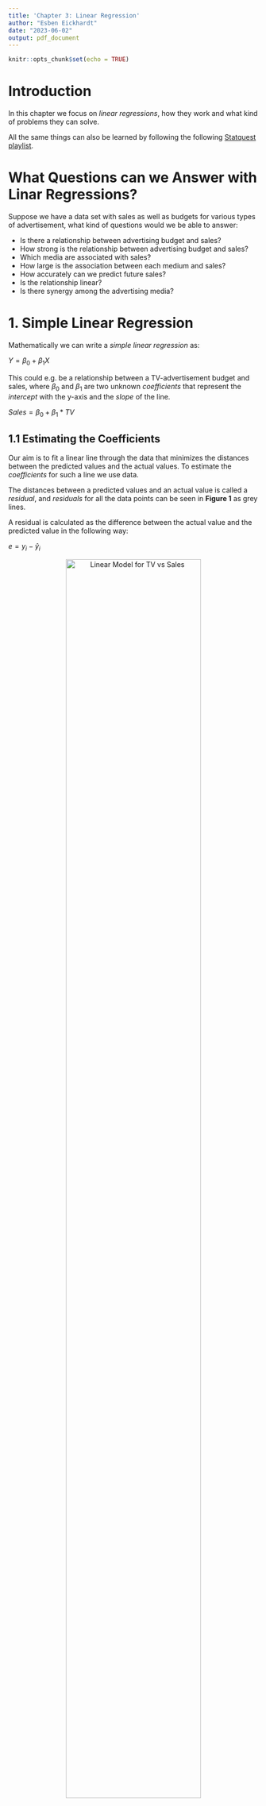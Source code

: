```yaml
---
title: 'Chapter 3: Linear Regression'
author: "Esben Eickhardt"
date: "2023-06-02"
output: pdf_document
---
```


```r
knitr::opts_chunk$set(echo = TRUE)
```

# Introduction

In this chapter we focus on *linear regressions*, how they work and what kind of problems they can solve.

All the same things can also be learned by following the following [Statquest playlist](https://www.youtube.com/watch?v=PaFPbb66DxQ&list=PLblh5JKOoLUIzaEkCLIUxQFjPIlapw8nU&index=1).

# What Questions can we Answer with Linar Regressions?

Suppose we have a data set with sales as well as budgets for various types of advertisement, what kind of questions would we be able to answer:

* Is there a relationship between advertising budget and sales?
* How strong is the relationship between advertising budget and sales?
* Which media are associated with sales?
* How large is the association between each medium and sales?
* How accurately can we predict future sales?
* Is the relationship linear?
* Is there synergy among the advertising media?

# 1. Simple Linear Regression

Mathematically we can write a *simple linear regression* as:

$Y = \beta_0 + \beta_1X$ 

This could e.g. be a relationship between a TV-advertisement budget and sales, where $\beta_0$ and $\beta_1$ are two unknown *coefficients* that represent the *intercept* with the y-axis and the *slope* of the line.

$Sales = \beta_0 + \beta_1*TV$ 

## 1.1 Estimating the Coefficients

Our aim is to fit a linear line through the data that minimizes the distances between the predicted values and the actual values. To estimate the *coefficients* for such a line we use data. 

The distances between a predicted values and an actual value is called a *residual*, and *residuals* for all the data points can be seen in **Figure 1** as grey lines.

A residual is calculated as the difference between the actual value and the predicted value in the following way:

$e = y_i-\hat{y}_i$

<center>
![Linear Model for TV vs Sales](Images/Linear Model for TV vs Sales.png){width=80%}
</center>

Despite the aim of minimizing the absolute distances between the predicted and the actual values in practice we instead minimizes the *Residual Sum of Squares (RSS)*, as it is more mathematical well-behaved than absolute values.  

The *residual sum of squares (RSS)* is calculated as:

$RSS = e_1^2 + e_2^2 + .... + e_n^2 <=>$  
$RSS = (y_1 + \beta_0 - \beta_1x_1)^2 + (y_2 + \beta_0 - \beta_1x_2)^2 .... + (y_n + \beta_0 - \beta_1x_n)^2$

The two *coefficients*, $\beta_0$ and $\beta_1$, can be minimized with the following equations:

$\beta_1=\frac{\sum_{i=1}^n(x_i-\overline{x})(y_i-\overline{y})}{\sum_{i=1}^n(x_i-\overline{x})}$  
$\beta_0=\overline{y}-\beta_1\overline{x}$

In **Figure 2** you can see the calculated RSS for different $\beta_0$ and $\beta_1$ values used on the advertisement dataset. The red dot marks the minimum RSS. The minimum can be found by differentiating the RSS model, and finding finding where it is equal to zero.

<center>
![Minimizing RSS](Images/Minimizing RSS.png){width=40%}
</center>

## 1.2 Assessing the Accuracy of the Coefficient Estimates

We have a true model:

$Y = 2 + 3X + \epsilon$

We create 100 random *Xs* and calculate *Ys* where we add some random noise, $\epsilon$. In **Figure 3** these noisy points are shown, the true *population regression line* is shown in red and the *least squares line* calculated on the noisy sample is shown in blue. 

To the right in **Figure 3** we have made noisy samples ten times and calculated their regression lines (light blue).

![Regression Lines for Similated Data](Images/Regression Lines for Similated Data.png){width=70%}

In general the *sample coefficients* are good estimates of the *population coefficients*, and on average ($\mu$) we expect them to be equal to the *population coefficients*. However, in a real world scenario we only have one sample, and we do not know if it is an over- or under-estimate of the *population coefficients*. 

In general our confidence in the *sample coefficients* are estimated by computing the *standard error*. The *standard error* can be calculated via a formula (see below) or via *bootstrapping*. I prefer bootstrapping as it is a more transparent solution, as you sample your sample, and identify the deviation in the sample mean (standard error).

$Var(\hat{\mu}) = SE(\hat{\mu})^2 = \frac{\sigma^2}{n}$

The [*standard error*](https://www.youtube.com/watch?v=A82brFpdr9g) roughly tells us the average amount that the estimated sample $\hat{\mu}$ differs from the actual value of $\mu$. It is calculated in the following way:

1. Collect a sample of data from the population you're interested in studying.
2. Calculate the mean of your sample
3. Calculate the difference between each observation in your sample and the sample mean $(x-\overline{x})$
4. Square each of the differences obtained in Step 3. 
5. Sum up all the squared deviations obtained in Step 4.
6. Divide the sum of squared deviations from Step 5 by the sample size (n), which gives us the variance (the average squared deviation).
7. Calculate the standard error (SE) by taking the square root of the variance (s^2) and dividing it by the square root of the sample size (n).

The more observations we have the smaller the standard error of $\hat{\mu}$.

The Standard errors can be used to compute *confidence intervals*. A *95 % confidence interval* e.g. is a range of values such that with 95 % probability the range will contain the true value. 

For linear regression the 95 % confidence interval for $\beta_1$ can be approximated using:

$\hat{\beta_1} \pm 2*SE(\hat{\beta_1})$

*t-statistics* is the number of standard deviations a value is away from zero.

$t = \frac{\hat{\beta_1-0}}{SE(\hat{\beta_1)}}$

## 1.3 Assessing the Accuracy of the Model

We want to quantify *the extent to which the model fits the data*. This is usually assessed using the two quantities:

* $R^2$ Statistics
* Residual standard error (RSE)

### 1.3.1 $R^2$

$R^2$ is a measure of the *proportion of variance explained*. It is calculated in three steps: 

1. Run a line through the mean, and calculate the *total sum of squares (TSS)*: $TSS=\sum{(y_i-\overline{y})^2}$. 
2. Calculate the *residual sum of squares (RSS)* for your model: $RSS=\sum{(y_i-\hat{y}_i)^2}$. 
3. Now we can calculate the proportion of the *variance that is explained by the model*: $R^2=\frac{TSS-RSS}{TSS}$.
  * Note that sometimes the formula includes all values divided by *n* as TSS/n is the *variance*, but during division *n* disappears, which is why we don't include it in the calculation here.  

If a model fits the data perfectly the $R^2$ is 1. It should be noted that as more parameters are added to a model the closer $R^2$ will get to 1.

If a model is only built from two values $R^2$ will always be equal to one. So $R^2$ is not perfect, and we need a *p-value* to assess our confidence in $R^2$, which is done using the *F-statistic*. *F* is calculated in the following way:

$F = \frac{Variation\ in\ Y\ explained\ by\ X_1}{Variation\ in\ Y\ not\ explained\ by\ X_1} <=>$
$F = \frac{TSS-RSS/(p_{fit}-p_{mean})}{RSS(n-p_{fit})}$

Here $p_{fit}$ is the number of parameters in the model (y-intercept + slope), $p_{mean}$ is the number of parameters in the mean line (y-intercepts) and *n* is the number of samples.

To estimate the *p-value* we calculate *F* for a bunch of random data sets (with similar variance and range), and get a *F-distribution*. Now we can calculate how many percent of the values in the *F-distribution* are equal or higher than the *F-value* we calculated for our model. This percentage is the *p-value*.

### 1.3.2 Residual Squared Error

The RSE is the average amount that the response will deviate from the true regression line. The formula uses a *magic number*, 2, to account for the error in small data sets.

$RSE = \sqrt{\frac{1}{n-2}RSS}$

We can calculate the percentage error by comparing the error if we had just predicted the mean value of *y* for all data points to the RSE. The *RSE/MeanError* tells us the percentage error.

# 2. Multiple Linear Regression

I practice we have more than one predictor, thus here we extend the *simple regression* to multiple variables. 

$Y = \beta_0 + \beta_1X_1 + \beta_2X_2 + ...+\beta_pX_p+\epsilon$

In such a model we interpret $\beta_j$ as the average effect on Y of a one unit increase of $X_j$ if all other predictors are fixed.

## 2.1 Estimating the Regression Coefficients

As with the simple linear regression we again want to minimize the RSS. See **Figure 4**.

<center>
![Multiple Linear Regression](Images/Multiple Linear Regression.png){width=40%}
</center>

The coefficients for a Multiple Linear Regression can be interpreted in the following way. For a given amount of $X_1$ and $X_2$ the spending an additional unit of $X_3$ is associated with $\beta_3$ units of $Y$.

If one had made three simple regressions and a single multiple regression model, the coefficients of the different $X_j$ wouldn't necessarily be the same. This is because in the *multiple regression setting* the coefficient for one predictor represents the average increase in sales if the other predictors are held constant. This means that the effects of correlated predictors will be evened out, e.g. in a *simple regression* ice-cream sales would be associated with shark attacks, while in *multiple regression* where we add a predictor stating how many people are in the water, the effect of ice-cream sales on shark attacks will likely dissapear.

## 2.2 Is at least one of the predictors $X_1, X_2,...,X_p$ useful in predicting the response?

We have to test if all the regression coefficients are zero.

$H_0 : \beta_1 = \beta_2 = ... = \beta_p = 0$

Versus the alternative 

$H_a : at\ least\ one\ \beta_j\ is\ non-zero$

This hypothesis test is performed by computing the *F-statistics*.

$F = \frac{(TSS-RSS)/p}{RSS/(n-p-1)}$

If there is no relationship, you would expect F to take on a value close to 1. If there is a relationship you would expect $E\{(TSS-RSS)/p\}>\sigma^2$. How large the F-statistic needs to be depends on the values of *n* and *p*. The significance (p-value) of the F-statistic is usually looked up for different *n* and *p* in a look-up table, which has values for the different F-distributions.

If we want to test the hypothesis that a subset of the coefficients are zero, we just fit another model that only uses that subset of variables. 

The t-statistic and p-values for each model reports the *partial effect* of adding that variable to the model. That is, models are created with and without the variables, and their F-statistics are calculated in the following way:

$F = \frac{(RSS_o-RSS)/q}{RSS/(n-p-1)}$

Here $RSS_0$ is the value for the model without the variable, and *q* is the number of variables (1).

## 2.3 Do all the predictors help explain Y?

When computing the F-statistic p-value we determine if *at least one variable* is associated with the outcome, but now it is time to find which ones.

One could simply look at their p-values, but if p is large, one is likely to make false discoveries. What one instead should do is *variable selection*. One could try out all possible models and then judge their quality using one of the following: *Mallow’s $C_p$* , *Akaike information criterion (AIC)*, *Bayesian information criterion (BIC)*, and *Adjusted $R^2$*.

It is, however, usually practically impossible to make all $2^p$ models, so instead usually does one of the following things:

* Forward Selection
  1. Start with a *null model*
  2. Fit one model with each predictor, and add the predictor with the lowest RSS
  3. Repeat 2. until some stopping rule
* Backward Selection
  1. Start with all variables
  2. Remove the variable with the largest p-value
  3. Fit a new model
  4. Repeat 2. and 3. until a stopping rule is fulfilled
* Mixed Selection
  1. Start with a *null model*
  2. Fit one model with each predictor, and add the predictor with the lowest RSS
  3. Remove a variable if its p-value has gone over the level of significance.
  4. Repeat 2. and 3. until some stopping rule

## 2.4 How well does the model fit the data?

As with a *simple linear model* we again use RSE and $R^2$. One should, however, be aware that as the number of predictors increases the $R^2$ always increases! That is why one should look at the adjusted $R^2$ as it takes the extra parameters into account.

## 2.5 Given a set of predictor values, what response value should we predict, and how accurate is our prediction?

Inaccuracies in the coefficient estimates can be computed using a *confidence interval*
Inaccuracies in the Y estimates can be computed using a *prediction interval*.

# 3. Interactions
Linear models make several highly restrictive assumptions that are often violated in practice. Two of the most important assumptions state that the relationship between the predictors and response are additive and linear. Here we remove the *additive* assumption by adding an *interaction* term to the model.

$Y = \beta_0 + \beta_1X_1 + \beta_2X_2 + \beta_3X_1X_2 + \epsilon <=>$
$Y = \beta_0 + (\beta_1 + \beta_3X_2)X_1 + \beta_2X_2 + \epsilon$

This can be interpreted as if adding one unit of $X_1$ then $Y$ will increase by $\beta_1 + \beta_3X_2$ units. 

NOTE: The hierarchical principle states that if we include an interaction in a model, we hierarchical should also include the main eﬀects, even if the p-values associated with principle their coeﬃcients are not significant.

4. Non-Linear Relationships
Here we present a very simple way to directly extend the linear model
to accommodate non-linear relationships, using *polynomial regression*. NOTE: It is still a *linear model*!

$Y = \beta_0 + \beta_1X_1 + \beta_2X_1^2 + \epsilon$

5. Common Problems with Linear Models
Here we go over the most common problems when fitting linear models to data:

5.1 Non-Linearity of the Data
If plotting the residuals against the fitted/predicted values it is possible pick up non-linearities as show in the figure. You would expect the errors to be equally distributed around zero for all Y-values if the model fits the data well.

<center>
![Residual Plot](Images/Residual Plot.png){width=80%}
</center>

Ways to adress the issue is to make non-linear transformations to the data (log X, $\sqrt{X}$, $X^2$).

5.2 Correlation of Error Terms
An important assumption of the linear regression model is that the error
terms, $\epsilon_1$, $\epsilon_2$ , . . . , $\epsilon_n$, are uncorrelated. If they are correlated: 

* The estimated *standard errors* of the *regression coefficients* will be underestimated.
* Confidence and prediction intervals will be too narrow
* p-values will be too low

The problem is best understood with the example where we accidentally double our data, which would result in a narrowing our our confidence interval by a factor of $\sqrt{2}$. The problem is most often seen in time series where observations that are obtained at adjacent time points will have positively correlated errors. The problem can be identified by plotting the residuals as a function of time, and be seen if adjacent data points have similar residuals (this is called *tracking*).

This problem can mainly be mitigated by making a good *experimental design*.

5.3 Non-constant Variance of Error Terms
Another important assumption of the linear regression model is that the
error terms have a constant variance, $Var(\epsilon_i)=\sigma^2$. The standard errors, confidence intervals, and hypothesis tests associated with the linear model rely upon this assumption.

The most common case of this is seen where the variance of the error terms increase as the value increases, this is also called *heteroscedasticity*. A example can be seen in the figure.

<center>
![Heteroscedasticity](Images/Heteroscedasticity.png){width=80%}
</center>

One of the most usual ways to fix this problem is to $logY$ or $\sqrt{Y}$. Another way is to use *weighted least squares*.

5.4 Outliers
An *outlier* is a point for which $y_i$ is far from the $y$ predicted by the model. 

##### CONTINUE HERE #####



# X. Chapter Exercises & Answers
As most exercises are redundant for my brush up on statistical methods, I will only be solving select exercises. Great answers by Liam Morgan to all of the exercises can be found at [RPubs](https://rpubs.com/lmorgan95/ISLR_CH3_Solutions).

## 3.1 Simple Linear Models

Here we will just build a simple linear model and examine its different statistics. First we create some data.

```r
# Libraries
library(tidyverse)

# Creating some data
mouse.data <- data.frame(
  weight = c(0.9, 1.8, 2.4, 3.5, 3.9, 4.4, 5.1, 5.6, 6.3),
  size = c(1.4, 2.6, 1.0, 3.7, 5.5, 3.2, 3.0, 4.9, 6.3)
)

# Plotting data
ggplot(mouse.data, aes(weight, size)) +
  geom_point() +
  theme_bw()
```

We create a simple linear model.

```r
# Fitting a linear model
mouse.regression <- lm(size ~ weight, data=mouse.data)

# Summarizing model
summary(mouse.regression)
```
Here we go over the summary of the model:

* Call: It is just the model call
* Residuals: The distribution of the residuals
  * You would like the distribution to be symmetric around zero
* Coefficients:
  * Intercept: The estimated intercept with the y-axis
    * Standard Error and t-values are used to calculate the p-value
    * p-value is an estimate of whether the value is zero or not
  * Weight: The estimated slope of the linear line
    * Standard Error and t-values are used to calculate the p-value
    * p-value is an estimate of whether the value is zero or not
* Residual Standard Error: Square root of the denominator for *F*
* Multiple R-squared: R-squared as described earlier
* Adjusted R-squared: R-squared scaled by the number of parameters
* F-statistic: Tells is if R-squared is significant or not

Finally we add the regression line to our plot

```r
# Plotting regression line
ggplot(mouse.data, aes(weight, size)) +
  geom_point() +
  geom_smooth(method = "lm",se = F) +
  theme_bw()
```

## 3.1 Multiple Regression

Here we build a multiple regression model and examine its different statistics. First we create some data.

```r
# Creating some data
mouse.data <- data.frame(
  weight = c(0.9, 1.8, 2.4, 3.5, 3.9, 4.4, 5.1, 5.6, 6.3),
  size = c(1.4, 2.6, 1.0, 3.7, 5.5, 3.2, 3.0, 4.9, 6.3),
  tail = c(0.7, 1.3, 0.7, 2.0, 3.6, 3.0, 2.9, 3.9, 4.0)
)

# Plotting the data
plot(mouse.data)
```
In the plots we can see that both weight and tail are correlated with size, which is what we want, but we also see that they are correlated with each other. This may mean that a model with either tail or weight will be sufficient.

We create a multiple regression model.

```r
# Fitting a plane to the data
mouse.regression <- lm(size ~ weight + tail, data=mouse.data)

# Summarizing model
summary(mouse.regression)
```
As we are running multiple regression we are more interested in the *Adjusted $R^2$*, as it takes the extra parameter into account. We can see that the *p-value* for the weight is no longer significant. 

When looking at the statistics for the coefficients they are based on a comparison between a model with the variable and without it. The p-value of 0.4345 means that a model that uses the weight and tail variables is not significantly better than one using just the tail variable.























